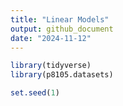 ```yaml
---
title: "Linear Models"
output: github_document
date: "2024-11-12"
---
```


```r
library(tidyverse)
library(p8105.datasets)

set.seed(1)

```

